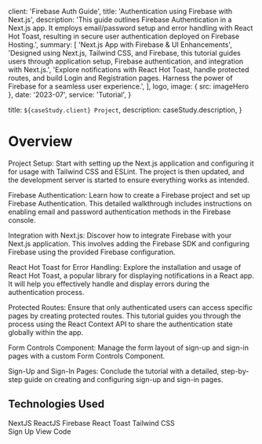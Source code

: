 

  client: 'Firebase Auth Guide',
  title: 'Authentication using Firebase with Next.js',
  description:
    'This guide outlines Firebase Authentication in a Next.js app. It employs email/password setup and error handling with React Hot Toast, resulting in secure user authentication deployed on Firebase Hosting.',
  summary: [
    'Next.js App with Firebase & UI Enhancements',
    'Designed using Next.js, Tailwind CSS, and Firebase, this tutorial guides users through application setup, Firebase authentication, and integration with Next.js.',
    'Explore notifications with React Hot Toast, handle protected routes, and build Login and Registration pages. Harness the power of Firebase for a seamless user experience.',
  ],
  logo,
  image: { src: imageHero },
  date: '2023-07',
  service: 'Tutorial',
}

  title: `${caseStudy.client} Project`,
  description: caseStudy.description,
}

<h1 className="text-3xl font-bold">Overview</h1>

<p className="py-6 text-lg">
  <span className="font-bold">Project Setup:</span> Start with setting up the
  Next.js application and configuring it for usage with Tailwind CSS and ESLint.
  The project is then updated, and the development server is started to ensure
  everything works as intended.
</p>
<p className="pb-6 text-lg">
  <span className="font-bold">Firebase Authentication:</span> Learn how to
  create a Firebase project and set up Firebase Authentication. This detailed
  walkthrough includes instructions on enabling email and password
  authentication methods in the Firebase console.
</p>
<p className="pb-6 text-lg">
  <span className="font-bold">Integration with Next.js:</span> Discover how to
  integrate Firebase with your Next.js application. This involves adding the
  Firebase SDK and configuring Firebase using the provided Firebase
  configuration.
</p>
<p className="pb-6 text-lg">
  <span className="font-bold">React Hot Toast for Error Handling:</span> Explore
  the installation and usage of React Hot Toast, a popular library for
  displaying notifications in a React app. It will help you effectively handle
  and display errors during the authentication process.
</p>
<p className="pb-6 text-lg">
  <span className="font-bold">Protected Routes:</span> Ensure that only
  authenticated users can access specific pages by creating protected routes.
  This tutorial guides you through the process using the React Context API to
  share the authentication state globally within the app.
</p>
<p className="pb-6 text-lg">
  <span className="font-bold">Form Controls Component:</span> Manage the form
  layout of sign-up and sign-in pages with a custom Form Controls Component.
</p>
<p className="pb-6 text-lg">
  <span className="font-bold">Sign-Up and Sign-In Pages: </span> Conclude the
  tutorial with a detailed, step-by-step guide on creating and configuring
  sign-up and sign-in pages.
</p>

<h2 className="text-2xl font-bold">Technologies Used</h2>

<TagList>
  <TagListItem>NextJS</TagListItem>
  <TagListItem>ReactJS</TagListItem>
  <TagListItem>Firebase</TagListItem>
  <TagListItem>React Toast</TagListItem>
  <TagListItem>Tailwind CSS</TagListItem>
</TagList>

<div className="flex flex-col items-center">
  <Link
    target="_blank"
    rel="noopener noreferrer"
    href="https://nextjs-firebase-auth-guide.web.app/"
    className="mt-5 w-5/6 rounded-full bg-blue py-2 text-center font-semibold text-white transition hover:bg-cyan md:w-3/6"
  >
    Sign Up
  </Link>
  <Link
    target="_blank"
    rel="noopener noreferrer"
    href="https://github.com/mrwebwork/nextjs-firebase-auth-guide"
    className="mt-5 w-5/6 rounded-full bg-blue py-2 text-center font-semibold text-white transition hover:bg-cyan md:w-3/6"
  >
    View Code
  </Link>
</div>
